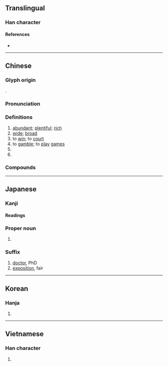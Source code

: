 {{also|愽}}
{{character info/new}}
{{character info/new|codepoint=0x2F82E}}
==Translingual==
{{stroke order|strokes=12}}

===Han character===
{{Han char|rn=24|rad=十|as=10|sn=12|four=43046|canj=JIBI|ids=⿰十尃}}

====References====
* {{Han ref|kx=0157.130|dkj=02761|dj=0360.100|hdz=10066.020|uh=535A|ud=21338|bh=B3D5|bd=46037}}

----

==Chinese==
{{zh-forms}}

===Glyph origin===
{{Han etym}}
{{Han compound|十|尃|c1=s|c2=p|t1=|ls=psc}}.

===Pronunciation===
{{zh-pron
|m=bó
|m-s=
|c=bok3
|c-t=
|g=
|h=pfs=pok
|j=
|md=báuk
|mn=phok/qz,xm:pok/poh
|mn_note=phok/pok - literary; poh - vernacular
|mn-t=pag4
|w=4poq
|x=
|mc=y
|oc=y
|cat=a,v,n
}}

===Definitions===
{{zh-hanzi}}

# [[abundant]]; [[plentiful]]; [[rich]]
# [[wide]]; [[broad]]
# to [[win]]; to [[court]]
# to [[gamble]]; to [[play]] [[game]]s
# {{zh-short|博客|[[blog]]}}
# {{zh-short|博士|[[doctoral]] [[degree]]}}

===Compounds===
{{zh-der|博客|博貫|女博士|博望坡|守約施博|博興|博爾赤|五經博士|博淄煤礦|博士弟子|博古知今|博局|博郎鼓|仁言利博|博物學|博聞|博浪|博達|博而不精|博斯騰湖|博洽|博取|博物|博古兒|博愛濟群|博士|博學多才|博士買驢|博聞強記|博聞彊記|博換|博大精深|土博士|博磨|博古圖錄|博聞彊志|博士學位|寬博|六博|彊記博聞|廣博|博山香爐|博覽五車|博克達山|博覽群書|博古|博奕|博愛|峨冠博帶|博愛座|博物館|博聞多識|博學洽聞|學問淵博|博文約禮|博巴|國家博士|博大|博得|博父國|博聞強識|博濟醫院|奧博|博物多聞|博雅|博學鴻儒|地大物博|博識|博覽會|博學|太常博士|博徒|博學多聞|博學篇|博覽古今|博覽|博聞閎覽|博浪鼓|博浪沙|博望侯|博易|博施濟眾|博學宏詞|博奧|博古通今|博戲|博物洽聞|博物志|博浪飛椎|博物院|博聞多見|溥博|氾博|旁徵博引|知今博古|淹博|深稽博考|由博返約|汪洋浩博|浩博|淵博|淄博煤礦|打博|洽聞博見|沉博絕麗|磨博士|茶博士|風流博浪|褒衣博帶|賭博罪|繁博|米鹽博辯|高冠博帶|花博士|該博|超博士|高才博學|賭博場|鄂博|鴻博|閎覽博物|賅博|酒博士|見聞廣博|通古博今|通今博古|算博士|賭博|博社}}

----

==Japanese==

===Kanji===
{{ja-kanji|grade=4|rs=十10}}

====Readings====
{{ja-readings
|goon=はく
|kanon=はく
|kanyoon=ばく
|kun=ひろ-い, ひろめる
|nanori=とおる, はか, ひろ, ひろし, ひろむ
}}

===Proper noun===
{{ja-pos|proper|ひろし}}

# {{given name|male|lang=ja|sort=ひろし}}

===Suffix===
{{ja-pos|suffix|はく}}

# [[doctor]], PhD
# [[exposition]], fair

----

==Korean==

===Hanja===
{{ko-hanja|hangeul=박|eumhun=넓을|mr=pak}}

# {{defn|lang=ko|sort=十10}}

----

==Vietnamese==

===Han character===
{{vi-hantu|[[bác]], [[mác]], [[bạc]], [[vác]]|rs=十10}}

# {{defn|lang=vi|sort=十10}}